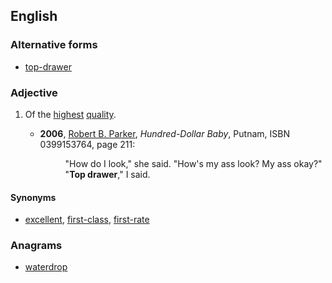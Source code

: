 ==English==

===Alternative forms===
* [[top-drawer]]

===Adjective===
{{en-adj|-|pos=[[top]] [[drawer]]}}

# {{idiomatic}} Of the [[highest]] [[quality]].
#* '''2006''', [[w:Robert_B._Parker|Robert B. Parker]], ''Hundred-Dollar Baby'', Putnam, ISBN 0399153764, page 211:
#*:"How do I look," she said. "How's my ass look? My ass okay?"
#*:"'''Top drawer'''," I said.

====Synonyms====
* [[excellent]], [[first-class]], [[first-rate]]

===Anagrams===
* [[waterdrop#English|waterdrop]]